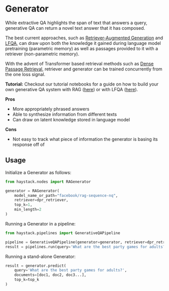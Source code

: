 # Generator

While extractive QA highlights the span of text that answers a query,
generative QA can return a novel text answer that it has composed.

The best current approaches, such as [Retriever-Augmented Generation](https://arxiv.org/abs/2005.11401) and [LFQA](https://yjernite.github.io/lfqa.html),
can draw upon both the knowledge it gained during language model pretraining (parametric memory)
as well as passages provided to it with a retriever (non-parametric memory).

With the advent of Transformer based retrieval methods such as [Dense Passage Retrieval](https://arxiv.org/abs/2004.04906),
retriever and generator can be trained concurrently from the one loss signal.

<div className="max-w-xl bg-yellow-light-theme border-l-8 border-yellow-dark-theme px-6 pt-6 pb-4 my-4 rounded-md dark:bg-yellow-900">

**Tutorial:** Checkout our tutorial notebooks for a guide on how to build your own generative QA system with RAG ([here](/tutorials/retrieval-augmented-generation))
or with LFQA ([here](/tutorials/lfqa)).

</div>

**Pros**

- More appropriately phrased answers
- Able to synthesize information from different texts
- Can draw on latent knowledge stored in language model

**Cons**

- Not easy to track what piece of information the generator is basing its response off of

## Usage

Initialize a Generator as follows:

``` python
from haystack.nodes import RAGenerator

generator = RAGenerator(
    model_name_or_path="facebook/rag-sequence-nq",
    retriever=dpr_retriever,
    top_k=1,
    min_length=2
)
```

Running a Generator in a pipeline:

``` python
from haystack.pipelines import GenerativeQAPipeline

pipeline = GenerativeQAPipeline(generator=generator, retriever=dpr_retriever)
result = pipelines.run(query='What are the best party games for adults?', top_k_retriever=20)
```

Running a stand-alone Generator:

``` python
result = generator.predict(
    query='What are the best party games for adults?',
    documents=[doc1, doc2, doc3...],
    top_k=top_k
)
```
